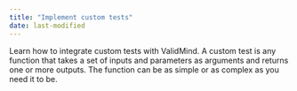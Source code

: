 ```yaml
---
title: "Implement custom tests"
date: last-modified
---
```


Learn how to integrate custom tests with ValidMind. A custom test is any function that takes a set of inputs and parameters as arguments and returns one or more outputs.  The function can be as simple or as complex as you need it to be. 


